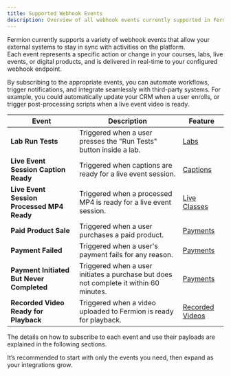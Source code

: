 ```yaml
---
title: Supported Webhook Events
description: Overview of all webhook events currently supported in Fermion.
---
```


Fermion currently supports a variety of webhook events that allow your external systems to stay in sync with activities on the platform.  
Each event represents a specific action or change in your courses, labs, live events, or digital products, and is delivered in real-time to your configured webhook endpoint.

By subscribing to the appropriate events, you can automate workflows, trigger notifications, and integrate seamlessly with third-party systems. For example, you could automatically update your CRM when a user enrolls, or trigger post-processing scripts when a live event video is ready.  

| Event | Description | Feature |
| --- | --- | --- |
| **Lab Run Tests** | Triggered when a user presses the "Run Tests" button inside a lab. | [Labs](/creating-coding-labs/what-are-coding-labs) |
| **Live Event Session Caption Ready** | Triggered when captions are ready for a live event session. | [Captions](/live-classes/recording-and-captions) |
| **Live Event Session Processed MP4 Ready** | Triggered when a processed MP4 is ready for a live event session. | [Live Classes](/live-classes/recording-and-captions) |
| **Paid Product Sale** | Triggered when a user purchases a paid product. | [Payments](/setup-pricing/fixed-pricing-plan) |
| **Payment Failed** | Triggered when a user's payment fails for any reason. | [Payments](/setup-pricing/fixed-pricing-plan) |
| **Payment Initiated But Never Completed** | Triggered when a user initiates a purchase but does not complete it within 60 minutes. | [Payments](/setup-pricing/fixed-pricing-plan) |
| **Recorded Video Ready for Playback** | Triggered when a video uploaded to Fermion is ready for playback. | [Recorded Videos](/recorded-videos/introduction) |


<Info>
The details on how to subscribe to each event and use their payloads are explained in the following sections.    


It’s recommended to start with only the events you need, then expand as your integrations grow.
</Info>
